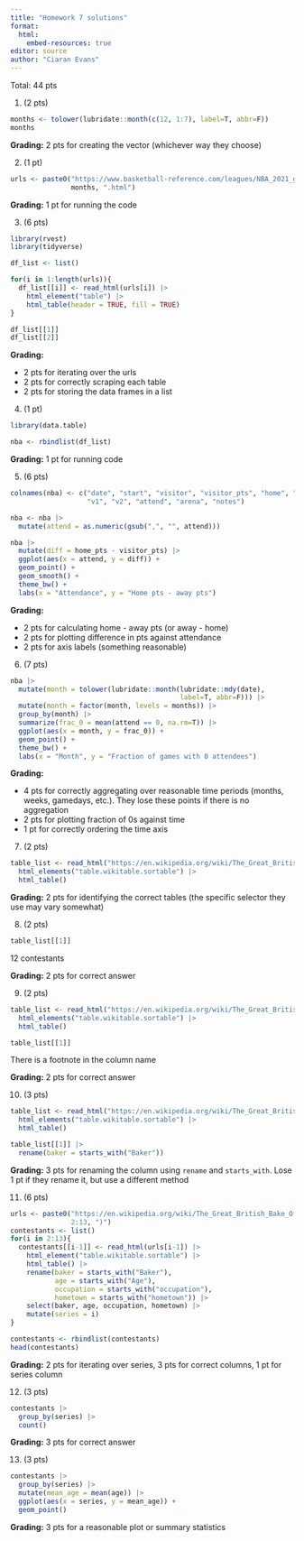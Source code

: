 ```yaml
---
title: "Homework 7 solutions"
format: 
  html:
    embed-resources: true
editor: source
author: "Ciaran Evans"
---
```


Total: 44 pts

1. (2 pts)

```r
months <- tolower(lubridate::month(c(12, 1:7), label=T, abbr=F))
months
```

**Grading:** 2 pts for creating the vector (whichever way they choose)

2. (1 pt)

```r
urls <- paste0("https://www.basketball-reference.com/leagues/NBA_2021_games-",
               months, ".html")
```

**Grading:** 1 pt for running the code

3. (6 pts)

```r
library(rvest)
library(tidyverse)

df_list <- list()

for(i in 1:length(urls)){
  df_list[[i]] <- read_html(urls[i]) |>
    html_element("table") |>
    html_table(header = TRUE, fill = TRUE)
}

df_list[[1]]
df_list[[2]]
```

**Grading:** 

* 2 pts for iterating over the urls
* 2 pts for correctly scraping each table
* 2 pts for storing the data frames in a list

4. (1 pt)

```r
library(data.table)

nba <- rbindlist(df_list)
```

**Grading:** 1 pt for running code

5. (6 pts)

```r
colnames(nba) <- c("date", "start", "visitor", "visitor_pts", "home", "home_pts",
                   "v1", "v2", "attend", "arena", "notes")

nba <- nba |>
  mutate(attend = as.numeric(gsub(",", "", attend)))

nba |>
  mutate(diff = home_pts - visitor_pts) |>
  ggplot(aes(x = attend, y = diff)) +
  geom_point() +
  geom_smooth() +
  theme_bw() +
  labs(x = "Attendance", y = "Home pts - away pts")
```

**Grading:**

* 2 pts for calculating home - away pts (or away - home)
* 2 pts for plotting difference in pts against attendance
* 2 pts for axis labels (something reasonable)

6. (7 pts)

```r
nba |>
  mutate(month = tolower(lubridate::month(lubridate::mdy(date), 
                                          label=T, abbr=F))) |>
  mutate(month = factor(month, levels = months)) |>
  group_by(month) |>
  summarize(frac_0 = mean(attend == 0, na.rm=T)) |>
  ggplot(aes(x = month, y = frac_0)) +
  geom_point() +
  theme_bw() +
  labs(x = "Month", y = "Fraction of games with 0 attendees")
```

**Grading:** 

* 4 pts for correctly aggregating over reasonable time periods (months, weeks, gamedays, etc.). They lose these points if there is no aggregation
* 2 pts for plotting fraction of 0s against time
* 1 pt for correctly ordering the time axis


7. (2 pts)

```r
table_list <- read_html("https://en.wikipedia.org/wiki/The_Great_British_Bake_Off_(series_2)") |>
  html_elements("table.wikitable.sortable") |>
  html_table()
```

**Grading:** 2 pts for identifying the correct tables (the specific selector they use may vary somewhat)

8. (2 pts)

```r
table_list[[1]]
```

12 contestants

**Grading:** 2 pts for correct answer

9. (2 pts)


```r
table_list <- read_html("https://en.wikipedia.org/wiki/The_Great_British_Bake_Off_(series_5)") |>
  html_elements("table.wikitable.sortable") |>
  html_table()

table_list[[1]]
```

There is a footnote in the column name

**Grading:** 2 pts for correct answer

10. (3 pts)

```r
table_list <- read_html("https://en.wikipedia.org/wiki/The_Great_British_Bake_Off_(series_5)") |>
  html_elements("table.wikitable.sortable") |>
  html_table()

table_list[[1]] |>
  rename(baker = starts_with("Baker"))
```

**Grading:** 3 pts for renaming the column using `rename` and `starts_with`. Lose 1 pt if they rename it, but use a different method

11. (6 pts)

```r
urls <- paste0("https://en.wikipedia.org/wiki/The_Great_British_Bake_Off_(series_", 
               2:13, ")")
contestants <- list()
for(i in 2:13){
  contestants[[i-1]] <- read_html(urls[i-1]) |>
    html_element("table.wikitable.sortable") |>
    html_table() |>
    rename(baker = starts_with("Baker"),
           age = starts_with("Age"),
           occupation = starts_with("occupation"),
           hometown = starts_with("hometown")) |>
    select(baker, age, occupation, hometown) |>
    mutate(series = i)
}

contestants <- rbindlist(contestants)
head(contestants)
```

**Grading:** 2 pts for iterating over series, 3 pts for correct columns, 1 pt for series column


12. (3 pts)

```r
contestants |>
  group_by(series) |>
  count()
```

**Grading:** 3 pts for correct answer

13. (3 pts)

```r
contestants |>
  group_by(series) |>
  mutate(mean_age = mean(age)) |>
  ggplot(aes(x = series, y = mean_age)) +
  geom_point()
```

**Grading:** 3 pts for a reasonable plot or summary statistics


